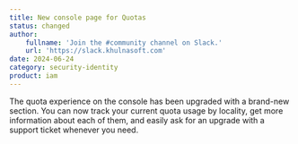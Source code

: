 ```yaml
---
title: New console page for Quotas
status: changed
author:
    fullname: 'Join the #community channel on Slack.'
    url: 'https://slack.khulnasoft.com'
date: 2024-06-24
category: security-identity
product: iam
---
```


The quota experience on the console has been upgraded with a brand-new section. You can now track your current quota usage by locality, get more information about each of them, and easily ask for an upgrade with a support ticket whenever you need.

